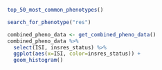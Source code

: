 ```r
top_50_most_common_phenotypes()
```

```r
search_for_phenotype("res")
```


```r


combined_pheno_data <- get_combined_pheno_data()
combined_pheno_data %>% 
  select(ISI, insres_status) %>%
  ggplot(aes(x=ISI, color=insres_status)) +
  geom_histogram()
```

